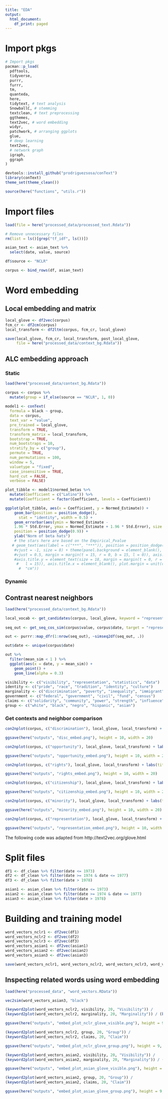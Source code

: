 ```yaml
---
title: "EDA"
output:
  html_document:
    df_print: paged
---
```


# Import pkgs 

```r
# Import pkgs
pacman::p_load(
  pdftools,
  tidyverse,
  purrr,
  furrr,
  tm,
  quanteda, 
  here,
  tidytext, # text analysis 
  SnowballC, # stemming 
  textclean, # text preprocessing 
  ggthemes,
  text2vec, # word embedding 
  widyr,
  patchwork, # arranging ggplots
  glue,
  # deep learning 
  text2vec,
  # network graph
  igraph,
  ggraph
)

devtools::install_github("prodriguezsosa/conText")
library(conText)
theme_set(theme_clean())

source(here("functions", "utils.r"))
```

# Import files 

```r
load(file = here("processed_data/processed_text.Rdata"))

# Remove unnecessary files 
rm(list = ls()[grep("tf_idf", ls())])

asian_text <- asian_text %>%
  select(date, value, source)

df$source <- "NCLR"

corpus <- bind_rows(df, asian_text)
```

# Word embedding

## Local embedding and matrix 

```r
local_glove <- df2vec(corpus)
fcm_cr <- df2cm(corpus)
local_transform <- df2ltm(corpus, fcm_cr, local_glove)

save(local_glove, fcm_cr, local_transform, post_local_glove, 
     file = here("processed_data/context_bg.Rdata"))
```
 
## ALC embedding approach 

### Static 

```r
load(here("processed_data/context_bg.Rdata"))

corpus <- corpus %>%
  mutate(group = if_else(source == "NCLR", 1, 0))
  
model1 <- conText(
  formula = black ~ group, 
  data = corpus, 
  text_var = "value", 
  pre_trained = local_glove, 
  transform = TRUE, 
  transform_matrix = local_transform, 
  bootstrap = TRUE, 
  num_bootstraps = 10, 
  stratify_by = c("group"), 
  permute = TRUE, 
  num_permutations = 100, 
  window = 5, 
  valuetype = "fixed", 
  case_insensitive = TRUE, 
  hard_cut = FALSE, 
  verbose = FALSE)

plot_tibble <- model1$normed_betas %>% 
  mutate(Coefficient = c("Latino")) %>% 
  mutate(Coefficient = factor(Coefficient, levels = Coefficient)) 

ggplot(plot_tibble, aes(x = Coefficient, y = Normed_Estimate)) + 
    geom_bar(position = position_dodge(), 
      stat = "identity", width = 0.5) + 
    geom_errorbar(aes(ymin = Normed_Estimate - 
    1.96 * Std.Error, ymax = Normed_Estimate + 1.96 * Std.Error), size = 0.75, width = 0.15, 
    position = position_dodge(0.9)) + 
    ylab("Norm of beta hats") 
    # the stars here are based on the Empirical_Pvalue
   # geom_text(aes(label = c("***", "***")), position = position_dodge(width = 0.9), hjust = 0.5, 
    #vjust = -1, size = 8) + theme(panel.background = element_blank(), axis.text.x = element_text(size = 16, 
    #vjust = 0.5, margin = margin(t = 15, r = 0, b = 15, l = 0)), axis.text.y = element_text(size = 16), 
    #axis.title.y = element_text(size = 18, margin = margin(t = 0, r = 15, b = 0, 
     #   l = 15)), axis.title.x = element_blank(), plot.margin = unit(c(1, 1, 0, 0), 
      #  "cm"))
```

### Dynamic 

## Contrast nearest neighbors 

```r
load(here("processed_data/context_bg.Rdata"))

local_vocab <- get_candidates(corpus, local_glove, keyword = "representation", local_transform)
 
seq_out <- get_seq_cos_sim(corpus$value, corpus$date, target = "representation", candidates = local_vocab, pre_trained = local_glove, transform_matrix = local_transform) 

out <- purrr::map_dfr(1:nrow(seq_out), ~simseq2df(seq_out, .))

out$date <- unique(corpus$date)

out %>%
  filter(mean_sim < 1 ) %>%
  ggplot(aes(x = date, y = mean_sim)) +
    geom_point() +
    geom_line(alpha = 0.3)
```

```r
visibility <- c("visibility", "representation", "statistics", "data")
identity <- c("pride", "race", "tradition", "identity", "culture")
marginality <- c("discrimination", "poverty", "inequality", "immigrant", "minority")
government <- c("federal", "government", "civil", "fund", "census")
claims <- c("solidarity", "community", "power", "strength", "influence") 
group <- c("white", "black", "negro", "hispanic", "asian")
```

### Get contexts and neighbor comparison 

```r
con2nplot(corpus, c("discrimination"), local_glove, local_transform) + labs(title = "Discrimination")

ggsave(here("outputs", "disc_embed.png"), height = 10, width = 20)

con2nplot(corpus, c("opportunity"), local_glove, local_transform) + labs(title = "Opportunity")

ggsave(here("outputs", "opportunity_embed.png"), height = 10, width = 20)

con2nplot(corpus, c("rights"), local_glove, local_transform) + labs(title = "Rights")

ggsave(here("outputs", "rights_embed.png"), height = 10, width = 20)

con2nplot(corpus, c("citizenship"), local_glove, local_transform) + labs(title = "citizenship")

ggsave(here("outputs", "citizenship_embed.png"), height = 10, width = 20)

con2nplot(corpus, c("minority"), local_glove, local_transform) + labs(title = "Minority")

ggsave(here("outputs", "minority_embed.png"), height = 10, width = 20)

con2nplot(corpus, c("representation"), local_glove, local_transform) + labs(title = "Representation")

ggsave(here("outputs", "representation_embed.png"), height = 10, width = 20)
```

The following code was adapted from http://text2vec.org/glove.html

# Split files 

```r
df1 <- df_clean %>% filter(date <= 1973)
df2 <- df_clean %>% filter(date >= 1974 & date <= 1977)
df3 <- df_clean %>% filter(date > 1978)

asian1 <- asian_clean %>% filter(date <= 1973)
asian2 <- asian_clean %>% filter(date >= 1974 & date <= 1977)
asian3 <- asian_clean %>% filter(date > 1978)
```

# Building and training model 

```r
word_vectors_nclr1 <- df2vec(df1)
word_vectors_nclr2 <- df2vec(df2)
word_vectors_nclr3 <- df2vec(df3)
word_vectors_asian1 <- df2vec(asian1)
word_vectors_asian2 <- df2vec(asian2)
word_vectors_asian3 <- df2vec(asian3)

save(word_vectors_nclr1, word_vectors_nclr2, word_vectors_nclr3, word_vectors_asian1, word_vectors_asian2, word_vectors_asian3, file = here("processed_data", "word_vectors.RData"))
```

## Inspecting related words using word embedding

```r
load(here("processed_data", "word_vectors.RData"))

vec2sim(word_vectors_asian3, "black")
```

```r
(keyword2plot(word_vectors_nclr2, visibility, 20, "Visibility")) /
(keyword2plot(word_vectors_nclr2, marginality, 20, "Marginality")) / (keyword2plot(word_vectors_nclr2, identity, 20, "Identity")) 

ggsave(here("outputs", "embed_plot_nclr_glove_visible.png"), height = 9, width = 12)

(keyword2plot(word_vectors_nclr2, group, 20, "Group")) /
(keyword2plot(word_vectors_nclr2, claims, 20, "Claim"))

ggsave(here("outputs", "embed_plot_nclr_glove_group.png"), height = 9, width = 12)
```

```r
(keyword2plot(word_vectors_asian2, visibility, 20, "Visibility")) /
(keyword2plot(word_vectors_asian2, marginality, 20, "Marginality")) / (keyword2plot(word_vectors_asian2, identity, 20, "Identity")) 

ggsave(here("outputs", "embed_plot_asian_glove_visible.png"), height = 9, width = 12)

(keyword2plot(word_vectors_asian2, group, 20, "Group")) /
(keyword2plot(word_vectors_asian2, claims, 20, "Claim"))

ggsave(here("outputs", "embed_plot_asian_glove_group.png"), height = 9, width = 12)
```